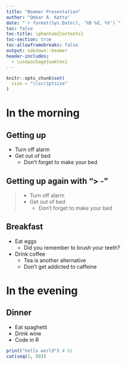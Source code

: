```yaml
---
title: "Beamer Presentation"
author: "Omkar A. Katta"
date: "`r format(Sys.Date(), '%B %d, %Y')`"
toc: false
toc-title: \phantom{Contents}
toc-section: true
toc-allowframebreaks: false
output: oakdown::beamer
header-includes:
  - \usepackage{oaktex}
---
```


```r
knitr::opts_chunk$set(
  size = "\\scriptsize"
)
```

# In the morning

## Getting up

- Turn off alarm
- Get out of bed
  - Don't forget to make your bed

## Getting up again with "> -"


> - Turn off alarm
> - Get out of bed
>   - Don't forget to make your bed

## Breakfast

- Eat eggs
  - Did you remember to brush your teeth?
- Drink coffee
  - Tea is another alternative
  - Don't get addicted to caffeine

# In the evening

## Dinner

- Eat spaghetti
- Drink wine
- Code in R

```r
print("hello world") # hi
cat(seq(1, 80))
```

